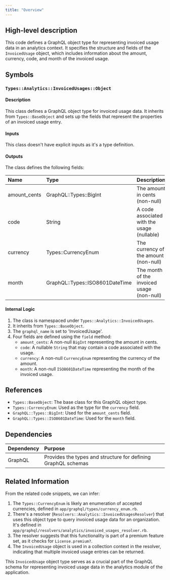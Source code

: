 ```yaml
---
title: "Overview"
---
```


## High-level description
This code defines a GraphQL object type for representing invoiced usage data in an analytics context. It specifies the structure and fields of the `InvoicedUsage` object, which includes information about the amount, currency, code, and month of the invoiced usage.

## Symbols

### `Types::Analytics::InvoicedUsages::Object`
#### Description
This class defines a GraphQL object type for invoiced usage data. It inherits from `Types::BaseObject` and sets up the fields that represent the properties of an invoiced usage entry.

#### Inputs
This class doesn't have explicit inputs as it's a type definition.

#### Outputs
The class defines the following fields:

| Name | Type | Description |
|:-----|:-----|:------------|
| amount_cents | GraphQL::Types::BigInt | The amount in cents (non-null) |
| code | String | A code associated with the usage (nullable) |
| currency | Types::CurrencyEnum | The currency of the amount (non-null) |
| month | GraphQL::Types::ISO8601DateTime | The month of the invoiced usage (non-null) |

#### Internal Logic
1. The class is namespaced under `Types::Analytics::InvoicedUsages`.
2. It inherits from `Types::BaseObject`.
3. The `graphql_name` is set to 'InvoicedUsage'.
4. Four fields are defined using the `field` method:
   - `amount_cents`: A non-null `BigInt` representing the amount in cents.
   - `code`: A nullable `String` that may contain a code associated with the usage.
   - `currency`: A non-null `CurrencyEnum` representing the currency of the amount.
   - `month`: A non-null `ISO8601DateTime` representing the month of the invoiced usage.

## References
- `Types::BaseObject`: The base class for this GraphQL object type.
- `Types::CurrencyEnum`: Used as the type for the `currency` field.
- `GraphQL::Types::BigInt`: Used for the `amount_cents` field.
- `GraphQL::Types::ISO8601DateTime`: Used for the `month` field.

## Dependencies
| Dependency | Purpose |
|:-----------|:--------|
| GraphQL | Provides the types and structure for defining GraphQL schemas |

## Related Information
From the related code snippets, we can infer:

1. The `Types::CurrencyEnum` is likely an enumeration of accepted currencies, defined in `app/graphql/types/currency_enum.rb`.
2. There's a resolver (`Resolvers::Analytics::InvoicedUsagesResolver`) that uses this object type to query invoiced usage data for an organization. It's defined in `app/graphql/resolvers/analytics/invoiced_usages_resolver.rb`.
3. The resolver suggests that this functionality is part of a premium feature set, as it checks for `License.premium?`.
4. The `InvoicedUsage` object is used in a collection context in the resolver, indicating that multiple invoiced usage entries can be returned.

This `InvoicedUsage` object type serves as a crucial part of the GraphQL schema for representing invoiced usage data in the analytics module of the application.